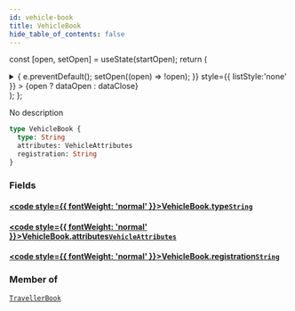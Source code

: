 ```yaml
---
id: vehicle-book
title: VehicleBook
hide_table_of_contents: false
---
```






const [open, setOpen] = useState(startOpen);
return (
<details {...(open ? { open: true } : {})} className="details" style={{ border:'none', boxShadow:'none', background:'var(--ifm-background-color)' }}>
<summary
onClick={(e) => {
e.preventDefault();
setOpen((open) => !open);
}}
style={{ listStyle:'none' }} >
{open ? dataOpen : dataClose}
</summary>
{open && children}
</details>
);
};

No description

```graphql
type VehicleBook {
  type: String
  attributes: VehicleAttributes
  registration: String
}
```

### Fields

#### [<code style={{ fontWeight: 'normal' }}>VehicleBook.<b>type</b></code>](#)<Bullet />[`String`](/api/scalars/string) <Badge class="badge badge--secondary" text="scalar"/>

>

#### [<code style={{ fontWeight: 'normal' }}>VehicleBook.<b>attributes</b></code>](#)<Bullet />[`VehicleAttributes`](/api/objects/vehicle-attributes) <Badge class="badge badge--secondary" text="object"/>

>

#### [<code style={{ fontWeight: 'normal' }}>VehicleBook.<b>registration</b></code>](#)<Bullet />[`String`](/api/scalars/string) <Badge class="badge badge--secondary" text="scalar"/>

>

### Member of

[`TravellerBook`](/api/objects/traveller-book) <Badge class="badge badge--secondary" text="object"/>
